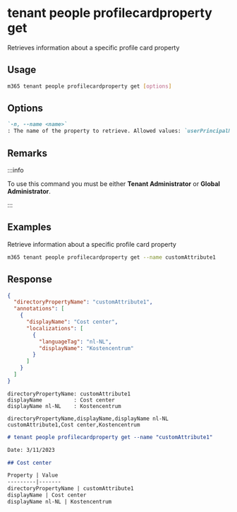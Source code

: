 
# tenant people profilecardproperty get

Retrieves information about a specific profile card property

## Usage

```sh
m365 tenant people profilecardproperty get [options]
```

## Options

```md definition-list
`-n, --name <name>`
: The name of the property to retrieve. Allowed values: `userPrincipalName`, `fax`, `streetAddress`, `postalCode`, `stateOrProvince`, `alias`, `customAttribute1`, `customAttribute2`, `customAttribute3`, `customAttribute4`, `customAttribute5`, `customAttribute6`, `customAttribute7`, `customAttribute8`, `customAttribute9`, `customAttribute10`, `customAttribute11`, `customAttribute12`, `customAttribute13`, `customAttribute14`, `customAttribute15`.
```

<Global />

## Remarks

:::info

To use this command you must be either **Tenant Administrator** or **Global Administrator**.

:::

## Examples

Retrieve information about a specific profile card property

```sh
m365 tenant people profilecardproperty get --name customAttribute1
```

## Response

<Tabs>
  <TabItem value="JSON">

  ```json
  {
    "directoryPropertyName": "customAttribute1",
    "annotations": [
      {
        "displayName": "Cost center",
        "localizations": [
          {
            "languageTag": "nl-NL",
            "displayName": "Kostencentrum"
          }
        ]
      }
    ]
  }
  ```

  </TabItem>
  <TabItem value="Text">

  ```text
  directoryPropertyName: customAttribute1
  displayName          : Cost center
  displayName nl-NL    : Kostencentrum
  ```

  </TabItem>
  <TabItem value="CSV">

  ```csv
  directoryPropertyName,displayName,displayName nl-NL
  customAttribute1,Cost center,Kostencentrum
  ```

  </TabItem>
  <TabItem value="Markdown">

  ```md
  # tenant people profilecardproperty get --name "customAttribute1"

  Date: 3/11/2023

  ## Cost center

  Property | Value
  ---------|-------
  directoryPropertyName | customAttribute1
  displayName | Cost center
  displayName nl-NL | Kostencentrum
  ```

  </TabItem>
</Tabs>

